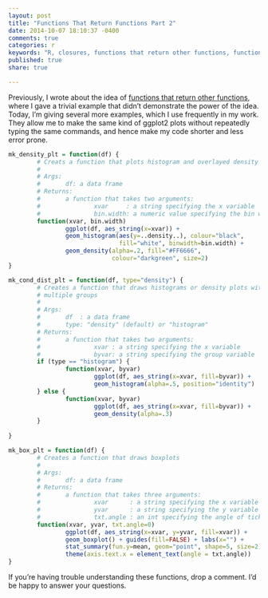 ```yaml
---
layout: post
title: "Functions That Return Functions Part 2"
date: 2014-10-07 18:10:37 -0400
comments: true
categories: r
keywords: "R, closures, functions that return other functions, function factory"
published: true
share: true

---
```

Previously, I wrote about the idea of [functions that return other functions](http://gmlang.com/r/functions-that-return-functions/), where I gave a trivial example that didn't demonstrate the power of the idea. Today, I'm giving several more examples, which I use frequently in my work. They allow me to make the same kind of ggplot2 plots without repeatedly typing the same commands, and hence make my code shorter and less error prone. 

```r
mk_density_plt = function(df) {
        # Creats a function that plots histogram and overlayed density 
        # 
        # Args:
        #       df: a data frame
        # Returns:
        #       a function that takes two arguments:
        #               xvar     : a string specifying the x variable
        #               bin.width: a numeric value specifying the bin width
        function(xvar, bin.width)
                ggplot(df, aes_string(x=xvar)) + 
                geom_histogram(aes(y=..density..), colour="black", 
                               fill="white", binwidth=bin.width) +
                geom_density(alpha=.2, fill="#FF6666", 
                             colour="darkgreen", size=2)
}

mk_cond_dist_plt = function(df, type="density") {
        # Creates a function that draws histograms or density plots with
        # multiple groups
        #
        # Args:
        #       df  : a data frame
        #       type: "density" (default) or "histogram"
        # Returns:
        #       a function that takes two arguments:
        #               xvar : a string specifying the x variable
        #               byvar: a string specifying the group variable
        if (type == "histogram") {
                function(xvar, byvar)
                        ggplot(df, aes_string(x=xvar, fill=byvar)) + 
                        geom_histogram(alpha=.5, position="identity")
        } else {       
                function(xvar, byvar)
                        ggplot(df, aes_string(x=xvar, fill=byvar)) + 
                        geom_density(alpha=.3)
        }
        
}

mk_box_plt = function(df) {
        # Creates a function that draws boxplots
        #
        # Args:
        #       df: a data frame
        # Returns:
        #       a function that takes three arguments:
        #               xvar      : a string specifying the x variable
        #               yvar      : a string specifying the y variable
        #               txt.angle : an int specifying the angle of tick labels
        function(xvar, yvar, txt.angle=0)
                ggplot(df, aes_string(x=xvar, y=yvar, fill=xvar)) + 
                geom_boxplot() + guides(fill=FALSE) + labs(x="") +
                stat_summary(fun.y=mean, geom="point", shape=5, size=2) +
                theme(axis.text.x = element_text(angle = txt.angle))
}
```

If you're having trouble understanding these functions, drop a comment. I'd be happy to answer your questions.